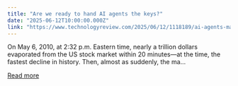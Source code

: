 ```yaml
---
title: "Are we ready to hand AI agents the keys?"
date: "2025-06-12T10:00:00.000Z"
link: "https://www.technologyreview.com/2025/06/12/1118189/ai-agents-manus-control-autonomy-operator-openai/"
---
```


On May 6, 2010, at 2:32 p.m. Eastern time, nearly a trillion dollars evaporated from the US stock market within 20 minutes—at the time, the fastest decline in history. Then, almost as suddenly, the ma...

[Read more](https://www.technologyreview.com/2025/06/12/1118189/ai-agents-manus-control-autonomy-operator-openai/)
